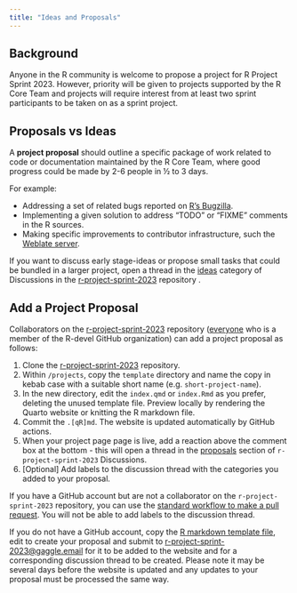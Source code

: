 ```yaml
---
title: "Ideas and Proposals"
---
```


## Background

Anyone in the R community is welcome to propose a project for R Project Sprint 2023. 
However, priority will be given to projects supported by the R Core Team and 
projects will require interest from at 
least two sprint participants to be taken on as a sprint project.

## Proposals vs Ideas

A **project proposal** should outline a specific package of work related to code 
or documentation maintained by the R Core Team, where good progress 
could be made by 2-6 people in ½ to 3 days. 

For example:

 - Addressing a set of related bugs reported on [R's Bugzilla](https://bugs.r-project.org/).
 - Implementing a given solution to address "TODO" or "FIXME" comments in the R sources.
 - Making specific improvements to contributor infrastructure, such the [Weblate server](https://translate.rx.studio/).

If you want to discuss early stage-ideas or propose small tasks that could be 
bundled in a larger project, open a thread in the [ideas](https://github.com/r-devel/r-project-sprint-2023/discussions/categories/ideas) 
category of Discussions in the [r-project-sprint-2023](https://github.com/r-devel/r-project-sprint-2023) repository .

## Add a Project Proposal

Collaborators on the [r-project-sprint-2023](https://github.com/r-devel/r-project-sprint-2023) repository ([everyone](https://github.com/orgs/r-devel/teams/everyone) who is a member of the R-devel GitHub organization) can add 
a project proposal as follows:

1. Clone the [r-project-sprint-2023](https://github.com/r-devel/r-project-sprint-2023) 
repository.
2. Within `/projects`, copy the `template` directory and name the copy in kebab case with a 
suitable short name (e.g. `short-project-name`).
3. In the new directory, edit the `index.qmd` or `index.Rmd` as you prefer, deleting the unused template 
file. Preview locally by rendering the Quarto website or knitting the R markdown file.
4. Commit the `.[qR]md`. The website is updated automatically by GitHub actions.
5. When your project page page is live, add a reaction above the comment box at the bottom - this will open a thread in the [proposals](https://github.com/r-devel/r-project-sprint-2023/discussions/categories/proposals) 
section of `r-project-sprint-2023` Discussions.
6. [Optional] Add labels to the discussion thread with the categories you added 
to your proposal.

If you have a GitHub account but are not a collaborator on the `r-project-sprint-2023` repository, you can use the 
[standard workflow to make a pull request](https://github.com/forwards/first-contributions). 
You will not be able to add labels to the discussion thread.

If you do not have a GitHub account, copy the [R markdown template file](https://github.com/r-devel/r-project-sprint-2023/projects/template/index.Rmd), 
edit to create your proposal and submit to [r-project-sprint-2023\@gaggle.email](mailto:r-project-sprint-2023@gaggle.email) 
for it to be added to the website and for a corresponding discussion thread to be created.
Please note it may be several days before the website is updated and any updates 
to your proposal must be processed the same way.



